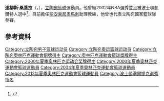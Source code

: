 '''達柳斯·桑蓋拉'''（{{lang-lt|'''Darius Songaila'''}}，{{bd|1978年|2月14日}}），[[立陶宛|立陶宛]][[籃球|籃球]]運動員。他曾經2002年NBA選秀並且被波士頓凱爾特人選中<ref>{{cite web |url=http://www.nba.com/draft2002/board/index.html |title=NBA Draft Board |publisher=nba.com |accessdate=2011-01-29 |archive-url=https://web.archive.org/web/20110309164213/http://www.nba.com/draft2002/board/index.html |archive-date=2011-03-09 |dead-url=yes }}</ref>，目前擔任[[聖安東尼奧馬刺|聖安東尼奧馬刺]]助理教練，他曾也代表立陶宛國家籃球隊參賽。

== 參考資料 ==
{{reflist}}

{{2002 NBA Draft}}
{{圣安东尼奥马刺现时球员名单}}
{{2000年夏季奥运会立陶宛男子篮球阵容}}
{{2004年夏季奥运会立陶宛男子篮球阵容}}
{{2006年男篮世锦赛立陶宛队阵容}}
{{2012年夏季奥运会立陶宛男子篮球阵容}}

{{Authority control}}
{{DEFAULTSORT:Songaila, Darius}}
[[Category:立陶宛男子篮球运动员|Category:立陶宛男子篮球运动员]]
[[Category:立陶宛奥运篮球运动员|Category:立陶宛奥运篮球运动员]]
[[Category:立陶宛奧林匹克運動會銅牌得主|Category:立陶宛奧林匹克運動會銅牌得主]]
[[Category:奧林匹克運動會籃球獎牌得主|Category:奧林匹克運動會籃球獎牌得主]]
[[Category:2000年夏季奥林匹克运动会奖牌得主|Category:2000年夏季奥林匹克运动会奖牌得主]]
[[Category:2000年夏季奧林匹克運動會籃球運動員|Category:2000年夏季奧林匹克運動會籃球運動員]]
[[Category:2004年夏季奧林匹克運動會籃球運動員|Category:2004年夏季奧林匹克運動會籃球運動員]]
[[Category:2012年夏季奧林匹克運動會籃球運動員|Category:2012年夏季奧林匹克運動會籃球運動員]]
[[Category:波士頓塞爾提克選秀指名|Category:波士頓塞爾提克選秀指名]]